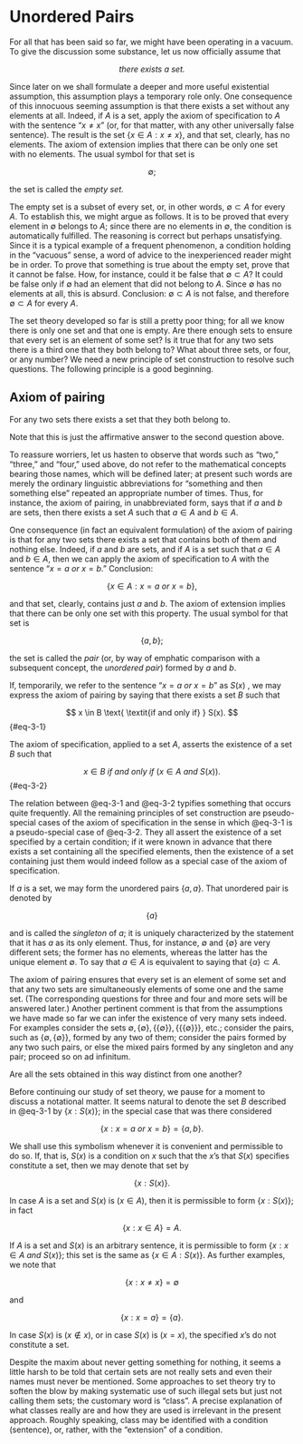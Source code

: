# Unordered Pairs

For all that has been said so far, we might have been operating in a vacuum. To give the discussion some substance, let us now officially assume that

$$
\mathit{there\ exists\ a\ set.}
$$
 
Since later on we shall formulate a deeper and more useful existential assumption, this  assumption  plays  a temporary role only. One consequence of this innocuous seeming assumption is that there exists a set without any elements at all. Indeed, if $A$ is a set, apply the axiom of specification to $A$ with the sentence "$x \neq x$"  (or, for that matter, with any other universally false sentence). The result is the set $\{x \in A: x \neq x\}$, and that set, clearly, has no elements. The axiom of extension implies that there can be only one set with no elements. The usual symbol for that set is 

$$
\emptyset;
$$


the set is called the *empty set*`\index{empty}`{=latex}. 

The empty set is a subset of every set, or, in other words, $\emptyset \subset A$ for every $A$. To establish this, we might argue as follows. It is to be proved that every element in $\emptyset$ belongs to $A$; since there are no elements in $\emptyset$, the condition is automatically fulfilled. The reasoning is correct but perhaps unsatisfying. Since it is a typical example of a frequent phenomenon, a condition holding in the "vacuous" sense, a word of advice to the inexperienced reader might be in order. To prove that something is true about the empty set, prove that it cannot be false. How, for instance, could it be false that $\emptyset \subset A$? It could be false only if $\emptyset$ had an element that did not belong to $A$. Since $\emptyset$ has no elements at all, this is absurd. Conclusion: $\emptyset \subset A$ is not false, and therefore $\emptyset \subset A$ for every $A$.

The set theory developed so far is still a pretty poor thing; for all we know there is only one set and that one is empty. Are there enough sets to ensure that every set is an element of some set? Is it true that for any two sets there is a third one that they both belong to? What about three sets, or four, or any number? We need a new principle of set construction to resolve such questions. The following principle is a good beginning.

::: {#cnj-pairing}

## Axiom of pairing`\index{axiom of pairing}`{=latex}

For any two sets there exists a set that they both belong to.

:::


Note that this is just the affirmative answer to the second question above.

To reassure worriers, let us hasten to observe that words such as "two," "three," and "four," used above, do not refer to the mathematical concepts bearing those names, which will be defined later; at present such words are merely the ordinary linguistic abbreviations for "something and then something else" repeated an appropriate number of times. Thus, for instance, the axiom of pairing, in unabbreviated form, says that if $a$ and $b$ are sets, then there exists a set $A$ such that $a \in A$ and $b \in A$.

One consequence (in fact an equivalent formulation) of the axiom of pairing is that for any two sets there exists a set that contains both of them and nothing else. Indeed, if $a$ and $b$ are sets, and if $A$ is a set such that $a \in A$ and $b \in A$, then we can apply the axiom of specification to $A$ with the sentence "$x = a \mathit{\ or\ } x = b$." Conclusion: 

$$
\{ x \in A: x = a \mathit{\ or\ } x = b \},
$$

and that set, clearly, contains just $a$ and $b$. The axiom of extension implies that there can be only one set with this property. The usual symbol for that set is

$$
\{ a, b \};
$$

the set is called the *pair*`\index{pair}`{=latex} (or, by way of emphatic comparison with a subsequent concept, the *unordered pair*`\index{unordered pair}`{=latex}) formed by $a$ and $b$. 

If, temporarily, we refer to the sentence "$x = a \mathit{\ or\ } x = b$" as $S(x)$ , we may express the axiom of pairing by saying that there exists a set $B$ such that 

$$
x \in B \text{ \textit{if and only if} } S(x).
$${#eq-3-1}

The axiom of specification, applied to a set $A$, asserts the existence of a set $B$ such that 

$$
x \in B \mathit{\ if\ and\ only\ if\ } (x \in A \mathit{\ and\ } S(x)).
$${#eq-3-2}

The relation between @eq-3-1 and @eq-3-2 typifies something that occurs quite frequently. All the remaining principles of set construction are pseudo-special cases of the axiom of specification in the sense in which @eq-3-1 is a pseudo-special case of @eq-3-2. They all assert the existence of a set specified by a certain condition; if it were known in advance that there exists a set containing all the specified elements, then the existence of a set containing just them would indeed follow as a special case of the axiom of specification. 

If $a$ is a set, we may form the unordered pairs $\{a, a\}$. That unordered pair is denoted by 

$$
\{ a \}
$$

and is called the *singleton*`\index{singleton}`{=latex} of $a$; it is uniquely characterized by the statement that it has $a$ as its only element. Thus, for instance, $\emptyset$ and $\{ \emptyset \}$ are very different sets; the former has no elements, whereas the latter has the unique element $\emptyset$. To say that $a \in A$ is equivalent to saying that $\{a\} \subset A$. 

The axiom of pairing ensures that every set is an element of some set and that any two sets are simultaneously elements of some one and the same set. (The corresponding questions for three and four and more sets will be answered later.) Another pertinent comment is that from the assumptions we have made so far we can infer the existence of very many sets indeed. For examples  consider the sets $\emptyset, \{ \emptyset \}, \{ \{ \emptyset \} \}, \{ \{ \{ \emptyset \} \} \}$, etc.; consider the pairs, such as  $\{ \emptyset, \{ \emptyset \} \}$, formed by any two of them; consider the pairs formed by any two such pairs, or else the mixed pairs formed by any singleton and any pair; proceed so on ad infinitum.

::: {#exr-3-1}

Are all the sets obtained in this way distinct from one another? 

:::

Before continuing our study of set theory, we pause for a moment to discuss a notational matter. It seems natural to denote the set $B$ described in @eq-3-1 by $\{x: S(x)\}$; in the special case that was there considered

$$
\{ x : x = a \mathit{\ or\ } x = b \} = \{ a,b \}.
$$

We shall use this symbolism whenever it is convenient and permissible to do so. If, that is, $S(x)$ is a condition on $x$ such that the $x$'s that $S(x)$ specifies constitute a set, then we may denote that set by 

$$
\{ x : S(x) \}.
$$

In case $A$ is a set and $S(x)$ is $(x \in A)$, then it is permissible to form $\{x: S(x)\}$; in fact 

$$
\{ x : x \in A \} = A.
$$

If $A$ is a set and $S(x)$ is an arbitrary sentence, it is permissible to form $\{ x : x \in A \mathit{\ and\ } S(x) \}$; this set is the same as $\{x \in A: S(x) \}$. As further examples, we note that 

$$
\{ x : x \neq x \} = \emptyset
$$

and

$$
\{ x : x = a \} = \{ a \}.
$$

In case $S(x)$ is $(x \notin x)$, or in case $S(x)$ is $(x = x)$, the specified $x$'s do not constitute a set. 

Despite the maxim about never getting something for nothing, it seems a little harsh to be told that certain sets are not really sets and even their names must never be mentioned. Some approaches to set theory try to soften the blow by making systematic use of such illegal sets but just not calling them sets; the customary word is "class"`\index{class}`{=latex}. A precise explanation of what classes really are and how they are used is irrelevant in the present approach. Roughly speaking, class may be identified with a condition (sentence), or, rather, with the "extension" of a condition.

